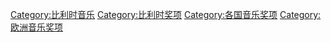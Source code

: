 [[Category:比利时音乐|Category:比利时音乐]]
[[Category:比利时奖项|Category:比利时奖项]]
[[Category:各国音乐奖项|Category:各国音乐奖项]]
[[Category:欧洲音乐奖项|Category:欧洲音乐奖项]]
